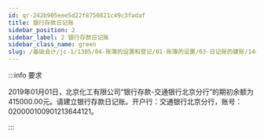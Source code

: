 ```yaml
---
id: qr-242b905eee5d22f8750821c49c3fadaf
title: 银行存款日记账
sidebar_position: 2
sidebar_label: 2 银行存款日记账
sidebar_class_name: green
slug: /基础会计/jc-1/1305/04-账簿的设置和登记/01-账簿的设置/03-日记账的建账/1463385015824039/qr-242b905eee5d22f8750821c49c3fadaf/银行存款日记账
---
```


:::info 要求

2019年01月01日，北京化工有限公司“银行存款-交通银行北京分行”的期初余额为415000.00元。请建立银行存款日记账。开户行：交通银行北京分行，账号：020000100901213644121。

:::
